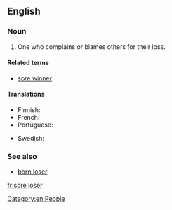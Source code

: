 ==English==

===Noun===
{{en-noun|head=[[sore]] [[loser]]}}

# {{context|informal|lang=en}} One who complains or blames others for their loss.

====Related terms====
* [[sore winner]]

====Translations====
{{trans-top|who doesn't take defeat well, especially one who complains or contests it}}
* Finnish: {{t|fi|huono häviäjä}}
* French: {{t+|fr|mauvais perdant}}
* Portuguese: {{t|pt|mau perdedor}}
{{trans-mid}}
* Swedish: {{t|sv|dålig förlorare}}
{{trans-bottom}}

===See also===
* [[born loser]]

[[Category:en:People]]

[[fr:sore loser]]